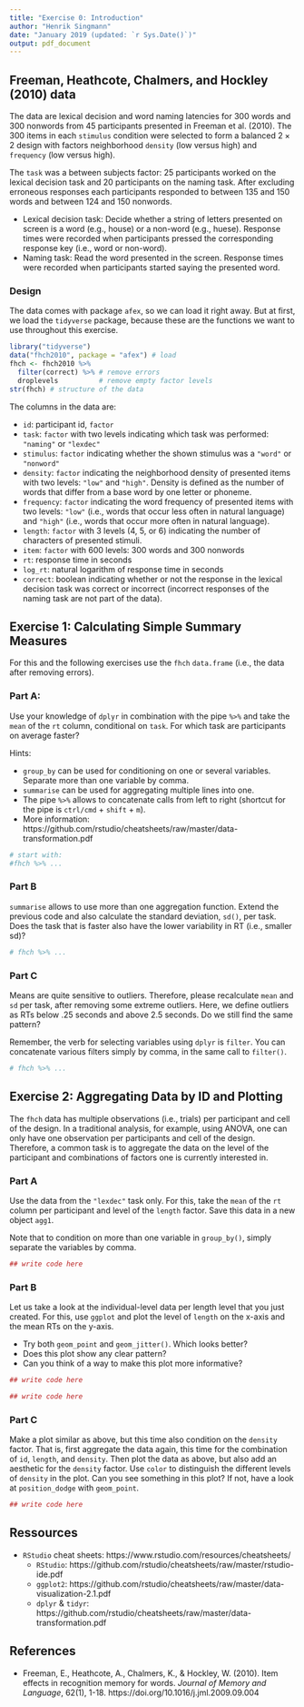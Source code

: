 ```yaml
---
title: "Exercise 0: Introduction"
author: "Henrik Singmann"
date: "January 2019 (updated: `r Sys.Date()`)"
output: pdf_document
---
```


## Freeman, Heathcote, Chalmers, and Hockley (2010) data

The data are lexical decision and word naming latencies for 300 words and 300 nonwords from 45 participants presented in Freeman et al. (2010). The 300 items in each `stimulus` condition were selected to form a balanced $2 \times 2$ design with factors neighborhood `density` (low versus high) and `frequency` (low versus high). 

The `task` was a between subjects factor: 25 participants worked on the lexical decision task and 20 participants on the naming task. After excluding erroneous responses each participants responded to between 135 and 150 words and between 124 and 150 nonwords.

- Lexical decision task: Decide whether a string of letters presented on screen is a word (e.g., house) or a non-word (e.g., huese). Response times were recorded when participants pressed the corresponding response key (i.e., word or non-word).
- Naming task: Read the word presented in the screen. Response times were recorded when participants started saying the presented word.


### Design

The data comes with package `afex`, so we can load it right away. But at first, we load the `tidyverse` package, because these are the functions we want to use throughout this exercise.

```r
library("tidyverse")
data("fhch2010", package = "afex") # load 
fhch <- fhch2010 %>% 
  filter(correct) %>% # remove errors
  droplevels          # remove empty factor levels
str(fhch) # structure of the data
```

The columns in the data are:

- `id`: participant id, `factor`
- `task`: `factor` with two levels indicating which task was performed: `"naming"` or `"lexdec"`
- `stimulus`: `factor` indicating whether the shown stimulus was a `"word"` or `"nonword"`
- `density`: `factor` indicating the neighborhood density of presented items with two levels: `"low"` and `"high"`. Density is defined as the number of words that differ from a base word by one letter or phoneme.
- `frequency`: `factor` indicating the word frequency of presented items with two levels: `"low"` (i.e., words that occur less often in natural language) and `"high"` (i.e., words that occur more often in natural language).
- `length`: `factor` with 3 levels (4, 5, or 6) indicating the number of characters of presented stimuli.
- `item`: `factor` with 600 levels: 300 words and 300 nonwords
- `rt`: response time in seconds
- `log_rt`: natural logarithm of response time in seconds
- `correct`: boolean indicating whether or not the response in the lexical decision task was correct or incorrect (incorrect responses of the naming task are not part of the data).


## Exercise 1: Calculating Simple Summary Measures

For this and the following exercises use the `fhch` `data.frame` (i.e., the data after removing errors).

### Part A:

Use your knowledge of `dplyr` in combination with the pipe `%>%` and take the `mean` of the `rt` column, conditional on `task`. For which task are participants on average faster?

Hints:

- `group_by` can be used for conditioning on one or several variables. Separate more than one variable by comma.
- `summarise` can be used for aggregating multiple lines into one.
- The pipe `%>%` allows to concatenate calls from left to right (shortcut for the pipe is `ctrl/cmd` + `shift` + `m`).
- More information: https://github.com/rstudio/cheatsheets/raw/master/data-transformation.pdf


```r
# start with: 
#fhch %>% ...
```

### Part B

`summarise` allows to use more than one aggregation function. Extend the previous code and also calculate the standard deviation, `sd()`, per task. Does the task that is faster also have the lower variability in RT (i.e., smaller sd)?

```r
# fhch %>% ...
```

### Part C

Means are quite sensitive to outliers. Therefore, please recalculate `mean` and  `sd` per task, after removing some extreme outliers. Here, we define outliers as RTs below .25 seconds and above 2.5 seconds. Do we still find the same pattern?

Remember, the verb for selecting variables using `dplyr` is `filter`. You can concatenate various filters simply by comma, in the same call to `filter()`.


```r
# fhch %>% ...

```



## Exercise 2: Aggregating Data by ID and Plotting

The `fhch` data has multiple observations (i.e., trials) per participant and cell of the design. In a traditional analysis, for example, using ANOVA, one can only have one observation per participants and cell of the design. Therefore, a common task is to aggregate the data on the level of the participant and combinations of factors one is currently interested in.


### Part A

Use the data from the `"lexdec"` task only. For this, take the `mean` of the `rt` column per participant and level of the `length` factor. Save this data in a new object `agg1`.

Note that to condition on more than one variable in `group_by()`, simply separate the variables by comma.


```r
## write code here
```


### Part B

Let us take a look at the individual-level data per length level that you just created. For this, use `ggplot` and plot the level of `length` on the x-axis and the mean RTs on the y-axis. 

- Try both `geom_point` and  `geom_jitter()`. Which looks better?
- Does this plot show any clear pattern?
- Can you think of a way to make this plot more informative?

```r
## write code here
```

```r
## write code here
```


### Part C

Make a plot similar as above, but this time also condition on the `density` factor. That is, first aggregate the data again, this time for the combination of `id`, `length`, and `density`. Then plot the data as above, but also add an aesthetic for the `density` factor. Use `color` to distinguish the different levels of `density` in the plot. Can you see something in this plot? If not, have a look at `position_dodge` with `geom_point`.


```r
## write code here
```


## Ressources

- `RStudio` cheat sheets: https://www.rstudio.com/resources/cheatsheets/
    - `RStudio`: https://github.com/rstudio/cheatsheets/raw/master/rstudio-ide.pdf
    - `ggplot2`: https://github.com/rstudio/cheatsheets/raw/master/data-visualization-2.1.pdf
    - `dplyr` & `tidyr`: https://github.com/rstudio/cheatsheets/raw/master/data-transformation.pdf

## References

- Freeman, E., Heathcote, A., Chalmers, K., & Hockley, W. (2010). Item effects in recognition memory for words. *Journal of Memory and Language*, 62(1), 1-18. https://doi.org/10.1016/j.jml.2009.09.004


